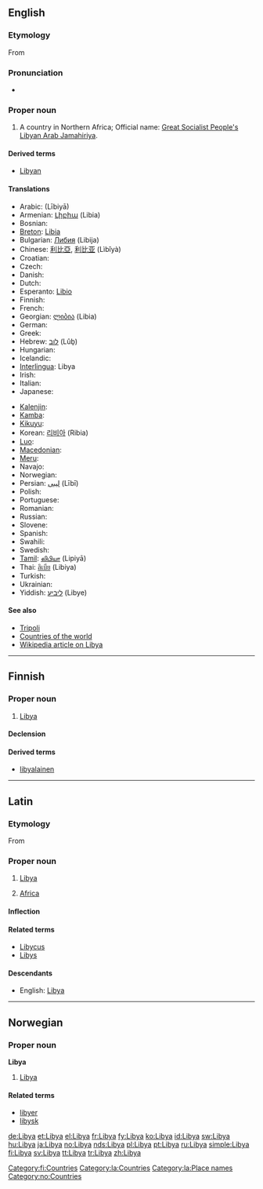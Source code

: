 ==English==

===Etymology===
From {{etyl|grc|en}} {{term|Λιβύη|tr=Libuē|sc=polytonic|lang=grc}}

===Pronunciation===
* {{rhymes|ɪbiə}}

===Proper noun===
{{en-proper noun}}

# A country in Northern Africa; Official name: [[Great Socialist People's Libyan Arab Jamahiriya]].

====Derived terms====
* [[Libyan]]

====Translations====
{{trans-top|country in Northern Africa}}
* Arabic: {{t-|ar|ليبيا}} (Lībiyā)
* Armenian: [[Լիբիա]] (Libia)
* Bosnian: {{t-|bs|Libija|f}}
* [[Breton]]: [[Libia]]
* Bulgarian: [[Либия]] (Libija)
* Chinese: [[利比亞]], [[利比亚]] (Lìbǐyà)
* Croatian: {{t-|hr|Libija|f}}
* Czech: {{t-|cs|Libye|f}}
* Danish: {{t+|da|Libyen}}
* Dutch: {{t+|nl|Libië}}
* Esperanto: [[Libio]]
* Finnish: {{t+|fi|Libya}}
* French: {{t+|fr|Libye|f}}
* Georgian: [[ლიბია]] (Libia)
* German: {{t+|de|Libyen|n}}
* Greek: {{t+|el|Λιβύη|f|tr=Livýi}}
* Hebrew: [[לוב]] (Lûḇ)
* Hungarian: {{t+|hu|Líbia}}
* Icelandic: {{t-|is|Líbía|f}}
* [[Interlingua]]: Libya
* Irish: {{t-|ga|Libia|f|alt=an Libia|xs=Irish}}
* Italian: {{t+|it|Libia|f}}
* Japanese: {{t+|ja|リビア|tr=Ribia}}
{{trans-mid}}
* [[Kalenjin]]: {{tø|kln|Libya}}
* [[Kamba]]: {{tø|kam|Libya}}
* [[Kikuyu]]: {{tø|ki|Libia}}
* Korean: [[리비아]] (Ribia)
* [[Luo]]: {{tø|luo|Libya}}
* [[Macedonian]]: {{t|mk|Либија|f|tr=Líbija}}
* [[Meru]]: {{tø|mer|Libya}}
* Navajo: {{tø|nv|Łíbya}}
* Norwegian: {{t+|no|Libya}}
* Persian: [[لیبی]] (Lībī)
* Polish: {{t+|pl|Libia}}
* Portuguese: {{t+|pt|Líbia}}
* Romanian: {{t-|ro|Libia|f}}
* Russian: {{t+|ru|Ливия|f|tr=Líviya}}
* Slovene: {{t+|sl|Libija|f}}
* Spanish: {{t+|es|Libia}}
* Swahili: {{t+|sw|Libya|xs=Swahili}}
* Swedish: {{t+|sv|Libyen}}
* [[Tamil]]: [[லிபியா]] (Lipiyā)
* Thai: [[ลิเบีย]] (Libiya)
* Turkish: {{t+|tr|Libya}}
* Ukrainian: {{t+|uk|Лівія|tr=Livija|xs=Ukrainian}}
* Yiddish: [[ליביע]] (Libye)
{{trans-bottom}}

====See also====
* [[Tripoli]]
* [[Appendix:Countries of the world|Countries of the world]]
* [[w:Libya|Wikipedia article on Libya]]

{{anagrams:en/abily}}
----

==Finnish==
{{wikipedia|lang=fi}}

===Proper noun===
{{infl|fi|proper noun}}

# [[#English|Libya]]

====Declension====
{{fi-decl-kulkija|Liby|np=1}}

====Derived terms====
* [[libyalainen]]

[[Category:fi:Countries]]

----

==Latin==

===Etymology===
From {{etyl|grc|la}} {{term|Λιβύη|tr=Libyē|lang=grc|sc=polytonic}}

===Proper noun===
{{la-proper noun|Libya|Libyae|Libyae|f|first}}

# [[#English|Libya]]
# {{context|by extension}} [[Africa]]

====Inflection====
{{la-decl-1st-loc|Liby}}

====Related terms====
* [[Libycus]]
* [[Libys]]

====Descendants====
* English: [[#English|Libya]]

[[Category:la:Countries]]
[[Category:la:Place names]]

----

==Norwegian==

===Proper noun===
'''Libya'''

# [[#English|Libya]]

====Related terms====
* [[libyer]]
* [[libysk]]

[[Category:no:Countries]]

[[de:Libya]]
[[et:Libya]]
[[el:Libya]]
[[fr:Libya]]
[[fy:Libya]]
[[ko:Libya]]
[[id:Libya]]
[[sw:Libya]]
[[hu:Libya]]
[[ja:Libya]]
[[no:Libya]]
[[nds:Libya]]
[[pl:Libya]]
[[pt:Libya]]
[[ru:Libya]]
[[simple:Libya]]
[[fi:Libya]]
[[sv:Libya]]
[[tt:Libya]]
[[tr:Libya]]
[[zh:Libya]]